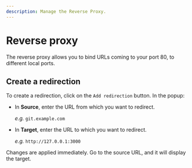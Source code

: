 ```yaml
---
description: Manage the Reverse Proxy.
---
```


# Reverse proxy

The reverse proxy allows you to bind URLs coming to your port 80, to different local ports.

## Create a redirection

To create a redirection, click on the `Add redirection` button. In the popup:

- In **Source**, enter the URL from which you want to redirect.

    *e.g.* `git.example.com`

- In **Target**, enter the URL to which you want to redirect.

    *e.g.* `http://127.0.0.1:3000`

Changes are applied immediately. Go to the source URL, and it will display the target.
